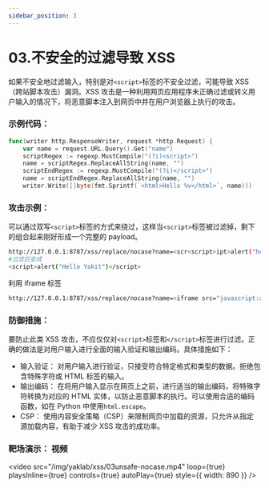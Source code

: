 ```yaml
---
sidebar_position: 3
---
```


# 03.不安全的过滤导致 XSS

如果不安全地过滤输入，特别是对`<script>`标签的不安全过滤，可能导致 XSS（跨站脚本攻击）漏洞。XSS 攻击是一种利用网页应用程序未正确过滤或转义用户输入的情况下，将恶意脚本注入到网页中并在用户浏览器上执行的攻击。

### 示例代码：

```Go
func(writer http.ResponseWriter, request *http.Request) {
    var name = request.URL.Query().Get("name")
    scriptRegex := regexp.MustCompile("(?i)<script>")
    name = scriptRegex.ReplaceAllString(name, "")
    scriptEndRegex := regexp.MustCompile("(?i)</script>")
    name = scriptEndRegex.ReplaceAllString(name, "")
    writer.Write([]byte(fmt.Sprintf(`<html>Hello %v</html>`, name)))
```

### 攻击示例：

可以通过双写`<script>`标签的方式来绕过，这样当`<script>`标签被过滤掉，剩下的组合起来刚好形成一个完整的 payload。

```Bash
http://127.0.0.1:8787/xss/replace/nocase?name=<scr<script>ipt>alert("hello yakit")</scr</script>ipt>
#过滤后变成
<script>alert("Hello Yakit")</script>
```

利用 iframe 标签

```Bash
http://127.0.0.1:8787/xss/replace/nocase?name=<iframe src="javascript:alert('Hello Yakit')">
```

### 防御措施：

要防止此类 XSS 攻击，不应仅仅对`<script>`标签和`</script>`标签进行过滤。正确的做法是对用户输入进行全面的输入验证和输出编码。具体措施如下：

- 输入验证： 对用户输入进行验证，只接受符合特定格式和类型的数据。拒绝包含特殊字符或 HTML 标签的输入。
- 输出编码： 在将用户输入显示在网页上之前，进行适当的输出编码，将特殊字符转换为对应的 HTML 实体，以防止恶意脚本的执行。可以使用合适的编码函数，如在 Python 中使用`html.escape`。
- CSP： 使用内容安全策略（CSP）来限制网页中加载的资源，只允许从指定源加载内容，有助于减少 XSS 攻击的成功率。

### 靶场演示： 视频

<video
  src="/img/yaklab/xss/03unsafe-nocase.mp4"
  loop={true}
  playsInline={true}
  controls={true}
  autoPlay={true}
  style={{ width: 890 }}
/>
